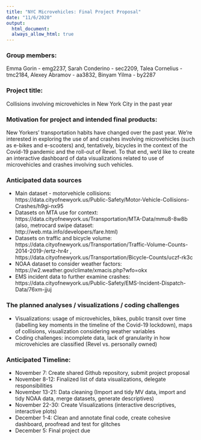 ```yaml
---
title: "NYC Microvehicles: Final Project Proposal"
date: "11/6/2020"
output: 
  html_document:
  always_allow_html: true
---
```


### Group members:
Emma Gorin - emg2237, Sarah Conderino - sec2209, Talea Cornelius - tmc2184, Alexey Abramov - aa3832, Binyam Yilma - by2287

### Project title:
Collisions involving microvehicles in New York City in the past year

### Motivation for project and intended final products:
New Yorkers' transportation habits have changed over the past year. We’re interested in exploring the use of and crashes involving microvehicles (such as e-bikes and e-scooters) and, tentatively, bicycles in the context of the Covid-19 pandemic and the roll-out of Revel. To that end, we'd like to create an interactive dashboard of data visualizations related to use of microvehicles and crashes involving such vehicles.

### Anticipated data sources

* Main dataset - motorvehicle collisions: https://data.cityofnewyork.us/Public-Safety/Motor-Vehicle-Collisions-Crashes/h9gi-nx95
* Datasets on MTA use for context: https://data.cityofnewyork.us/Transportation/MTA-Data/mmu8-8w8b (also, metrocard swipe dataset: http://web.mta.info/developers/fare.html)
* Datasets on traffic and bicycle volume: https://data.cityofnewyork.us/Transportation/Traffic-Volume-Counts-2014-2019-/ertz-hr4r , https://data.cityofnewyork.us/Transportation/Bicycle-Counts/uczf-rk3c
* NOAA dataset to consider weather factors: https://w2.weather.gov/climate/xmacis.php?wfo=okx 
* EMS incident data to further examine crashes: https://data.cityofnewyork.us/Public-Safety/EMS-Incident-Dispatch-Data/76xm-jjuj

### The planned analyses / visualizations / coding challenges

* Visualizations: usage of microvehicles, bikes, public transit over time (labelling key moments in the timeline of the Covid-19 lockdown), maps of collisions, visualization considering weather variables
* Coding challenges: incomplete data, lack of granularity in how microvehicles are classified (Revel vs. personally owned)

### Anticipated Timeline:

* November 7: Create shared Github repository, submit project proposal
* November 8-12: Finalized list of data visualizations, delegate responsibilities
* November 13-21: Data cleaning (Import and tidy MV data, import and tidy NOAA data, merge datasets, generate descriptives)
* November 22-30: Create Visualizations (interactive descriptives, interactive plots)
* December 1-4: Clean and annotate final code, create cohesive dashboard, proofread and test for glitches
* December 5: Final project due

 
 